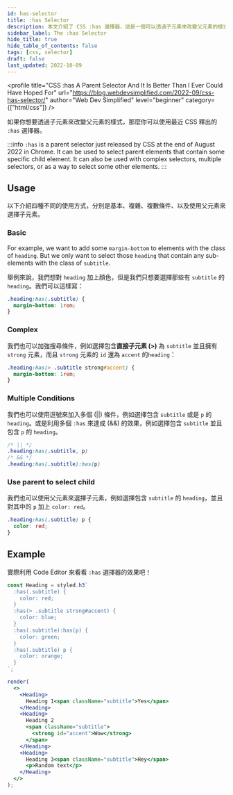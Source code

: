 ```yaml
---
id: has-selector
title: :has Selector
description: 本文介紹了 CSS :has 選擇器，這是一個可以透過子元素來改變父元素的樣式的選擇器。
sidebar_label: The :has Selector
hide_title: true
hide_table_of_contents: false
tags: [css, selector]
draft: false
last_updated: 2022-10-09
---
```


<profile
  title="CSS :has A Parent Selector And It Is Better Than I Ever Could Have Hoped For"
  url="https://blog.webdevsimplified.com/2022-09/css-has-selector/"
  author="Web Dev Simplified"
  level="beginner"
  category={["html/css"]}
/>

如果你想要<highlight>透過子元素來改變父元素的樣式</highlight>，那麼你可以使用最近 CSS 釋出的 `:has` 選擇器。

:::info
`:has` is a parent selector just released by CSS at the end of August 2022 in Chrome. It can be used to select parent elements that contain some specific child element. It can also be used with complex selectors, multiple selectors, or as a way to select some other elements.
:::

## Usage

以下介紹四種不同的使用方式，分別是基本、複雜、複數條件、以及使用父元素來選擇子元素。

### Basic

For example, we want to add some `margin-bottom` to elements with the class of `heading`. But we only want to select those `heading` that contain any sub-elements with the class of `subtitle`.

舉例來說，我們想對 `heading` 加上顏色，但是我們只想要選擇那些有 `subtitle` 的 `heading`。我們可以這樣寫：

```css
.heading:has(.subtitle) {
  margin-bottom: 1rem;
}
```

### Complex

我們也可以加強搜尋條件，例如選擇包含**直接子元素 (>)** 為 `subtitle` 並且擁有 `strong` 元素，而且 `strong` 元素的 `id` 還為 `accent` 的`heading`：

```css
.heading:has(> .subtitle strong#accent) {
  margin-bottom: 1rem;
}
```

### Multiple Conditions

我們也可以使用逗號來加入多個 (||) 條件，例如選擇包含 `subtitle` 或是 `p` 的 `heading`。或是利用多個 `:has` 來達成 (&&) 的效果，例如選擇包含 `subtitle` 並且包含 `p` 的 `heading`。

```css
/* || */
.heading:has(.subtitle, p)
/* && */
.heading:has(.subtitle):has(p)
```

### Use parent to select child

我們也可以使用父元素來選擇子元素，例如選擇包含 `subtitle` 的 `heading`，並且對其中的 `p` 加上 `color: red`。

```css
.heading:has(.subtitle) p {
  color: red;
}
```

## Example

實際利用 Code Editor 來看看 `:has` 選擇器的效果吧！

```jsx live noInline
const Heading = styled.h3`
  :has(.subtitle) {
    color: red;
  }
  :has(> .subtitle strong#accent) {
    color: blue;
  }
  :has(.subtitle):has(p) {
    color: green;
  }
  :has(.subtitle) p {
    color: orange;
  }
`;

render(
  <>
    <Heading>
      Heading 1<span className="subtitle">Yes</span>
    </Heading>
    <Heading>
      Heading 2
      <span className="subtitle">
        <strong id="accent">Wow</strong>
      </span>
    </Heading>
    <Heading>
      Heading 3<span className="subtitle">Hey</span>
      <p>Random text</p>
    </Heading>
  </>
);
```
